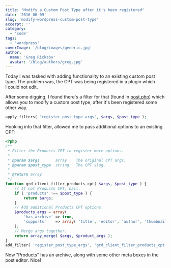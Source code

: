 ```yaml
---
title: "Modify a Custom Post Type after it's been registered"
date: '2016-06-09'
slug: 'modify-wordpress-custom-post-type'
excerpt: ''
category:
  - 'code'
tags:
  - 'wordpress'
coverImage: '/blog/images/generic.jpg'
author:
  name: 'Greg Rickaby'
  avatar: '/blog/authors/greg.jpg'
---
```


Today I was tasked with adding functionality to an existing custom post type. The problem was, the CPT was being registered in a plugin which I could not edit.

After some digging, I found there's a filter for that (found in [post.php](https://core.trac.wordpress.org/browser/tags/4.5.2/src/wp-includes/post.php#L1017)) which allows you to modify a custom post type, after it's been registered some other way.

```php
apply_filters( 'register_post_type_args', $args, $post_type );
```

Hooking into that filter, allowed me to pass additional options to an existing CPT:

```php
<?php
/**
 * Filter the Products CPT to register more options.
 *
 * @param $args       array    The original CPT args.
 * @param $post_type  string   The CPT slug.
 *
 * @return array
 */
function grd_client_filter_products_cpt( $args, $post_type ) {
	// If not Products CPT, bail.
	if ( 'products' !== $post_type ) {
		return $args;
	}
	// Add additional Products CPT options.
	$products_args = array(
		'has_archive' => true,
		'supports'    => array( 'title', 'editor', 'author', 'thumbnail', 'excerpt', 'custom-fields', 'page-attributes' ),
	);
	// Merge args together.
	return array_merge( $args, $product_args );
}
add_filter( 'register_post_type_args', 'grd_client_filter_products_cpt', 10, 2 );
```

Now "Products" has an archive, along with some other meta boxes in the post editor. Nice!
